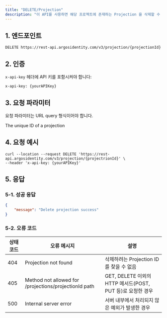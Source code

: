 ```yaml
---
title: "DELETE/Projection"
description: "이 API를 사용하면 해당 프로젝트에 존재하는 Projection 을 삭제할 수 있습니다."
---
```


## 1. 엔드포인트

```text DELETE/projection
DELETE https://rest-api.argosidentity.com/v3/projection/{projectionId}
```

## 2. 인증

`x-api-key` 헤더에 API 키를 포함시켜야 합니다:

```text x-api-key
x-api-key: {yourAPIKey}
```

## 3. 요청 파라미터

요청 파라미터는 URL query 형식이어야 합니다.

<ResponseField name="projectionId" type="string" required>
  The unique ID of a projection
</ResponseField>

## 4. 요청 예시

```curl DELETE/Projection
curl --location --request DELETE 'https://rest-api.argosidentity.com/v3/projection/{projectrionId}' \
--header 'x-api-key: {yourAPIKey}'
```

## 5. 응답

### 5-1. 성공 응답

<CodeGroup>

```json result-delete-projection.json
{
    "message": "Delete projection success"
}
```

</CodeGroup>

### 5-2. 오류 코드

| 상태 코드 | 오류 메시지                                                | 설명                                            |
| ----- | ----------------------------------------------------- | --------------------------------------------- |
| 404   | Projection not found                                  | 삭제하려는 Projection ID 를 찾을 수 없음                 |
| 405   | Method not allowed for /projections/projectionId path | GET, DELETE 이외의 HTTP 메서드(POST, PUT 등)로 요청한 경우 |
| 500   | Internal server error                                 | 서버 내부에서 처리되지 않은 예외가 발생한 경우                    |